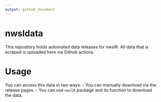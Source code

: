 ```yaml
---
output: github_document
---
```


<!-- README.md is generated from README.Rmd. Please edit that file -->

# nwsldata

This repository holds automated data releases for nwslR. All data that is scraped is uploaded here via Github actions.

# Usage
You can access this data in two ways. 
- You can manually download via the release pages. 
- You can use `nwslR` package and its function to download the data. 
